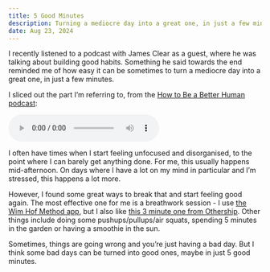 ```yaml
---
title: 5 Good Minutes
description: Turning a mediocre day into a great one, in just a few minutes.
date: Aug 23, 2024
---
```


I recently listened to a podcast with James Clear as a guest, where he was talking about building good habits. Something he said towards the end reminded me of how easy it can be sometimes to turn a mediocre day into a great one, in just a few minutes.

I sliced out the part I’m referring to, from the [How to Be a Better Human podcast](https://www.ted.com/talks/how_to_be_a_better_human_how_to_develop_the_habits_you_want_and_get_rid_of_the_ones_you_don_t_w_james_clear?subtitle=en):

<audio controls src="/assets/audio/james-clear-5-good-minutes.mp3"></audio>

I often have times when I start feeling unfocused and disorganised, to the point where I can barely get anything done. For me, this usually happens mid-afternoon. On days where I have a lot on my mind in particular and I’m stressed, this happens a lot more.

However, I found some great ways to break that and start feeling good again. The most effective one for me is a breathwork session - I use [the Wim Hof Method app](https://www.wimhofmethod.com/wim-hof-method-mobile-app), but I also like [this 3 minute one from Othership](https://www.youtube.com/watch?v=yuHHlYL_DsQ). Other things include doing some pushups/pullups/air squats, spending 5 minutes in the garden or having a smoothie in the sun.

Sometimes, things are going wrong and you’re just having a bad day. But I think some bad days can be turned into good ones, maybe in just 5 good minutes.